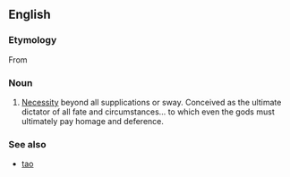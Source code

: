 {{also|Ananke}}
==English==

===Etymology===
From {{etyl|grc}} {{term|ἀνάγκη||lang=grc|tr=anankē|necessity|sc=Grek}}

===Noun===
{{en-noun|-}}

# [[necessity|Necessity]] beyond all supplications or sway. Conceived as the ultimate dictator of all fate and circumstances… to which even the gods must ultimately pay homage and deference.

===See also===
* [[tao]]